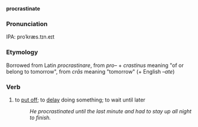 '''procrastinate'''
===Pronunciation===
IPA: proˈkræs.tɪn.eɪt

===Etymology===
Borrowed from Latin ''procrastinare'', from ''pro–'' + ''crastinus'' meaning "of or belong to tomorrow", from ''crās'' meaning "tomorrow" (+ English ''–ate'')

===Verb===
# to [[put off]]; to [[delay]] doing something; to wait until later
#:''He procrastinated until the last minute and had to stay up all night to finish.''